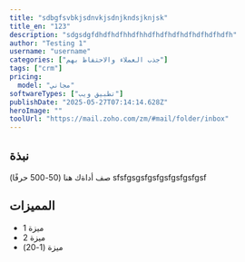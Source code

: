 ```yaml
---
title: "sdbgfsvbkjsdnvkjsdnjkndsjknjsk"
title_en: "123"
description: "sdgsdgfdhdfhdfhhdfhhdfhdfhdfhdfhdfhdfhdfh"
author: "Testing 1"
username: "username"
categories: ["جذب العملاء والاحتفاظ بهم"]
tags: ["crm"]
pricing:
  model: "مجاني"
softwareTypes: ["تطبيق ويب"]
publishDate: "2025-05-27T07:14:14.628Z"
heroImage: ""
toolUrl: "https://mail.zoho.com/zm/#mail/folder/inbox"
---
```

## نبذة
صف أداةك هنا (50-500 حرفًا) sfsfgsgsfgsfgsfgsfgsfgsf

## المميزات
- ميزة 1
- ميزة 2
- ميزة (1-20)